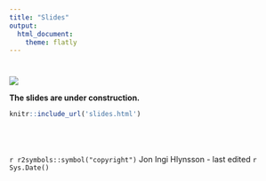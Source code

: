 ```yaml
---
title: "Slides"
output:  
  html_document:
    theme: flatly
---
```


#

![](images/Banner.jpg)

**The slides are under construction.**


```r
knitr::include_url('slides.html')
```



<div class="col-sm-6">
<br><br><br>
`r r2symbols::symbol("copyright")` Jon Ingi Hlynsson - last edited `r Sys.Date()`
</div>